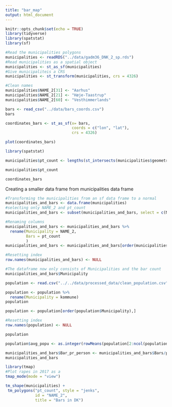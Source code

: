 ```yaml
---
title: "bar_map"
output: html_document
---
```


```r
knitr::opts_chunk$set(echo = TRUE)
library(tidyverse)
library(spatstat)
library(sf)
```

```r
#Read the municipalities polygons
municipalities <- readRDS("../data/gadm36_DNK_2_sp.rds")
#Read municipalities as a spatial object
municipalities <- st_as_sf(municipalities)
#Give municipaliteis a CRS
municipalities <- st_transform(municipalities, crs = 4326)

#Clean names
municipalities$NAME_2[31] <- "Aarhus"
municipalities$NAME_2[21] <- "Høje-Taastrup"
municipalities$NAME_2[60] <- "Vesthimmerlands"

bars <- read_csv("../data/bars_coords.csv")
bars
```


```r
coordinates_bars <- st_as_sf(x= bars,
                             coords = c("lon", "lat"),
                             crs = 4326)

plot(coordinates_bars)
```




```r
library(spatstat)

municipalities$pt_count <- lengths(st_intersects(municipalities$geometry, coordinates_bars))

municipalities$pt_count

coordinates_bars
```

Creating a smaller data frame from municipalities data frame

```r
#Transforming the municipalities from an sf data frame to a normal
municipalities_and_bars <- data.frame(municipalities)
#selecting only NAME_2 and pt_count
municipalities_and_bars <- subset(municipalities_and_bars, select = c(NAME_2, pt_count))

#Renaming columns
municipalities_and_bars <- municipalities_and_bars %>% 
  rename(Municipality = NAME_2,
         Bars = pt_count
         )
municipalities_and_bars <- municipalities_and_bars[order(municipalities_and_bars$Municipality),]

#Resetting index
row.names(municipalities_and_bars) <- NULL

#The dataframe now only consists of Municipalities and the bar count
municipalities_and_bars$Municipality
```



```r
population <- read.csv("../../data/processed_data/clean_population.csv", encoding = "UTF-16")

population <- population %>% 
  rename(Municipality = kommune)
population

population <- population[order(population$Municipality),]

#Resetting index
row.names(population) <- NULL

population

population$avg_popu <- as.integer(rowMeans(population[2:ncol(population)]))

municipalities_and_bars$Bar_pr_person <- municipalities_and_bars$Bars/population$avg_popu[1:99]*10000
municipalities_and_bars
```




```r
library(tmap)
#Plot rapes in 2017 as a 
tmap_mode(mode = "view")

tm_shape(municipalities) +
 tm_polygons("pt_count", style = "jenks",
             id = "NAME_2",
             title = "Bars in DK")
```

